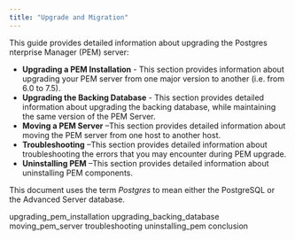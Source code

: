 ```yaml
---
title: "Upgrade and Migration"
---
```




This guide provides detailed information about upgrading the Postgres nterprise Manager (PEM) server:

-   **Upgrading a PEM Installation** - This section provides information about upgrading your PEM server from one major version to another (i.e. from 6.0 to 7.5).
-   **Upgrading the Backing Database** - This section provides detailed information about upgrading the backing database, while maintaining the same version of the PEM Server.
-   **Moving a PEM Server** –This section provides detailed information about moving the PEM server from one host to another host.
-   **Troubleshooting** –This section provides detailed information about troubleshooting the errors that you may encounter during PEM upgrade.
-   **Uninstalling PEM** –This section provides detailed information about uninstalling PEM components.

This document uses the term *Postgres* to mean either the PostgreSQL or the Advanced Server database.

<div class="toctree" maxdepth="3">

upgrading\_pem\_installation upgrading\_backing\_database moving\_pem\_server troubleshooting uninstalling\_pem conclusion

</div>
